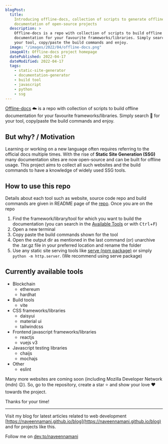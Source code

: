 ```yaml
---
blogPost:
  title:
    Introducing offline-docs, collection of scripts to generate offline
    documentation of open-source projects
  description: >
    Offline-docs is a repo with collection of scripts to build offline
    documentation for your favourite frameworks/libraries. Simply search for
    your tool, copy/paste the build commands and enjoy.
  image: "/images/2022/04/offline-docs.png"
  imageAlt: Offline-docs project homepage
  datePublished: 2022-04-17
  dateModified: 2022-04-17
  tags:
    - static-site-generator
    - documentation-generator
    - build tool
    - javascript
    - python
    - ssg
---
```


[Offline-docs](https://github.com/naveennamani/offline-docs) :cloud: is a repo
with collection of scripts to build offline documentation for your favourite
frameworks/libraries. Simply search :mag_right: for your tool, copy/paste the
build commands and enjoy.

## But why? / Motivation

Learning or working on a new language often requires referring to the official
docs multiple times. With the rise of **Static Site Generation (SSG)** many
documentation sites are now open-source and can be built for offline usage. This
project aims to collect all such websites and the build commands to have a
knowledge of widely used SSG tools.

## How to use this repo

Details about each tool such as website, source code repo and build commands are
given in README page of the
[repo](https://github.com/naveennamani/offline-docs). Once you are on the repo

1. Find the framework/library/tool for which you want to build the documentation
   (you can search in the
   [Available Tools](https://github.com/naveennamani/offline-docs#available-tools)
   or with <kbd>Ctrl</kbd>+<kbd>F</kbd>)
1. Open a new terminal
1. Copy paste the build commands shown for the tool
1. Open the output dir as mentioned in the last command (or) unarchive the
   .tar.gz file in your preferred location and rename the folder
1. Use any static site serving tools like
   [serve (npm package)](https://www.npmjs.com/package/serve) or simply
   `python -m http.server`. (We recommend using serve package)

## Currently available tools

- Blockchain
  - ethereum
  - hardhat
- Build tools
  - vite
- CSS frameworks/libraries
  - daisyui
  - material ui
  - tailwindcss
- Frontend javascript frameworks/libraries
  - reactjs
  - vuejs v3
- Javascript testing libraries
  - chaijs
  - mochajs
- Other
  - eslint

Many more websites are coming soon (including Mozilla Developer Network (mdn)
:wink:). So, go to the repository, create a star :star: and show your love
:heart: towards the project.

Thanks for your time!

---

Visit my blog for latest articles related to web development
[https://naveennamani.github.io/blog](https://naveennamani.github.io/blog) and
for projects like this.

Follow me on [dev.to/naveennamani](https://dev.to/naveennamani)
